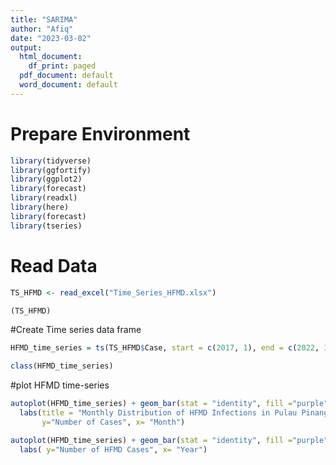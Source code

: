 ---
title: "SARIMA"
author: "Afiq"
date: "2023-03-02"
output:
  html_document:
    df_print: paged
  pdf_document: default
  word_document: default
---
# Prepare Environment
```{r}
library(tidyverse)
library(ggfortify)
library(ggplot2)
library(forecast)
library(readxl)
library(here)
library(forecast)
library(tseries)
```
# Read Data
```{r}
TS_HFMD <- read_excel("Time_Series_HFMD.xlsx")
```
```{r}
(TS_HFMD)
```
#Create Time series data frame
```{r}
HFMD_time_series = ts(TS_HFMD$Case, start = c(2017, 1), end = c(2022, 12), frequency = 12)
```
```{r}
class(HFMD_time_series)
```
#plot HFMD time-series
```{r}
autoplot(HFMD_time_series) + geom_bar(stat = "identity", fill ="purple" ) + 
  labs(title = "Monthly Distribution of HFMD Infections in Pulau Pinang",
       y="Number of Cases", x= "Month") 
```
```{r}
autoplot(HFMD_time_series) + geom_bar(stat = "identity", fill ="purple" ) +  geom_smooth ()+
  labs( y="Number of HFMD Cases", x= "Year") 
```

